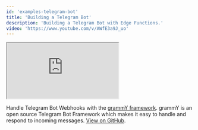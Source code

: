 ```yaml
---
id: 'examples-telegram-bot'
title: 'Building a Telegram Bot'
description: 'Building a Telegram Bot with Edge Functions.'
video: 'https://www.youtube.com/v/AWfE3a9J_uo'
---
```


<div class="video-container">
  <iframe
    src="https://www.youtube-nocookie.com/embed/AWfE3a9J_uo"
    frameBorder="1"
    allow="accelerometer; autoplay; clipboard-write; encrypted-media; gyroscope; picture-in-picture"
    allowFullScreen
  ></iframe>
</div>

Handle Telegram Bot Webhooks with the [grammY framework](https://grammy.dev/). grammY is an open source Telegram Bot Framework which makes it easy to handle and respond to incoming messages. [View on GitHub](https://github.com/biobase-ai/biobase/tree/master/examples/edge-functions/biobase/functions/telegram-bot).
